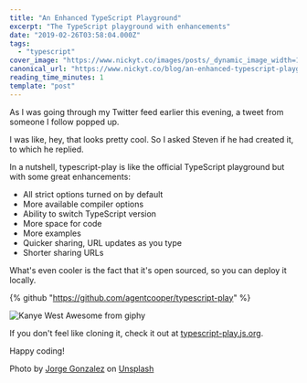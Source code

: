 ```yaml
---
title: "An Enhanced TypeScript Playground"
excerpt: "The TypeScript playground with enhancements"
date: "2019-02-26T03:58:04.000Z"
tags:
  - "typescript"
cover_image: "https://www.nickyt.co/images/posts/_dynamic_image_width=1000,height=420,fit=cover,gravity=auto,format=auto_https%3A%2F%2Fthepracticaldev.s3.amazonaws.com%2Fi%2F5rrpk58vqffc396paebe.jpg"
canonical_url: "https://www.nickyt.co/blog/an-enhanced-typescript-playground-49j6/"
reading_time_minutes: 1
template: "post"
---
```



As I was going through my Twitter feed earlier this evening, a tweet from someone I follow popped up.

<Twitter id="1100193610631397376" />

I was like, hey, that looks pretty cool. So I asked Steven if he had created it, to which he replied.

<Twitter id="1100197435832446976" />

In a nutshell, typescript-play is like the official TypeScript playground but with some great enhancements:

- All strict options turned on by default
- More available compiler options
- Ability to switch TypeScript version
- More space for code
- More examples
- Quicker sharing, URL updates as you type
- Shorter sharing URLs

What's even cooler is the fact that it's open sourced, so you can deploy it locally.

{% github "https://github.com/agentcooper/typescript-play" %}

![Kanye West Awesome from giphy](https://media.giphy.com/media/5fMlYckytHM4g/giphy-downsized.gif)

If you don't feel like cloning it, check it out at [typescript-play.js.org](https://typescript-play.js.org).

Happy coding!

Photo by [Jorge Gonzalez](https://unsplash.com/photos/XGG12wqCkk8?utm_source=unsplash&utm_medium=referral&utm_content=creditCopyText) on [Unsplash](https://unsplash.com/search/photos/playground?utm_source=unsplash&utm_medium=referral&utm_content=creditCopyText)
